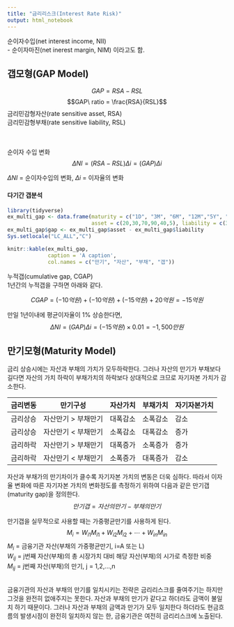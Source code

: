 ```yaml
---
title: "금리리스크(Interest Rate Risk)"
output: html_notebook
---
```




순이자수입(net interest income, NII)  
- 순이자마진(net inerest margin, NIM) 이라고도 함.


## 갭모형(GAP Model)


$$ GAP = RSA - RSL$$
$$GAP\ ratio = \frac{RSA}{RSL}$$
금리민감형자산(rate sensitive asset, RSA)  
금리민감형부채(rate sensitive liability, RSL)  
\
\

순이자 수입 변화
$$\Delta NI = (RSA - RSL)\Delta i = (GAP)\Delta i$$

$\Delta NI$ = 순이자수입의 변화, $\Delta i$ = 이자율의 변화  



#### 다기간 갭분석

```r
library(tidyverse)
ex_multi_gap <- data.frame(maturity = c("1D", "3M", "6M", "12M","5Y", "10Y"),
                           asset = c(20,30,70,90,40,5), liability = c(30,40,85,70,30,5))
ex_multi_gap$gap <- ex_multi_gap$asset - ex_multi_gap$liability
Sys.setlocale("LC_ALL","C")
```

```r
knitr::kable(ex_multi_gap, 
             caption = 'A caption', 
             col.names = c("만기", "자산", "부채", "갭"))

```



누적갭(cumulative gap, CGAP)  
1년간의 누적갭을 구하면 아래와 같다.

$$ CGAP = (-10억원) + (-10억원) + (-15억원) + 20억원 = -15억원$$


만일 1년이내에 평균이자율이 1% 상승한다면, 
$$\Delta NI = (GAP)\Delta i = (-15억원) \times 0.01 = -1,500 만원$$


## 만기모형(Maturity Model)

금리 상승시에는 자산과 부채의 가치가 모두하락한다. 그러나 자산의 만기가 부채보다 길다면 자산의 가치 하락이 부채가치의 하락보다 상대적으로 크므로 자기자본 가치가 감소한다. 

금리변동|만기구성|자산가치|부채가치|자기자본가치
-|-|-|-|-
금리상승|자산만기 > 부채만기 |대폭감소|소폭감소|감소
금리상승|자산만기 < 부채만기 |소폭감소|대폭감소|증가
금리하락|자산만기 > 부채만기 |대폭증가|소폭증가|증가
금리하락|자산만기 < 부채만기 |소폭증가|대폭증가|감소

자산과 부채가의 만기차이가 클수록 자기자본 가치의 변동은 더욱 심하다. 따라서 이자율 변화에 따른 자기자본 가치의 변화정도를 측정하기 위하여 다음과 같은 만기갭(maturity gap)을 정의한다. 
$$만기갭 = 자산의 만기 - 부채의 만기$$

만기갭을 실무적으로 사용할 때는 가중평균만기를 사용하게 된다. 
$$M_i = W_{i1}M_{i1} + W_{i2}M_{i2} + \cdots + W_{in}M_{in}$$
$M_i$ = 금융기관 자산(부채의 가중평균만기, i=A 또는 L)  
$W_{ij}$ = j번째 자산(부채)의 총 시장가치 대비 해당 자산(부채)의 시가로 측정한 비중  
$M_{ij}$ = j번째 자산(부채)의 만기, j = 1,2,...,n  

\
금융기관의 자산과 부채의 만기를 일치시키는 전략은 금리리스크를 줄여주기는 하지만 그것을 완전히 없애주지는 못한다. 자산과 부채의 만기가 같다고 하더라도 금액이 불일치 하기 때문이다. 그러나 자산과 부채의 금액과 만기가 모두 일치한다 하더라도 현금흐름의 발생시점이 완전히 일치하지 않는 한, 금융기관은 여전히 금리리스크에 노출된다. 




